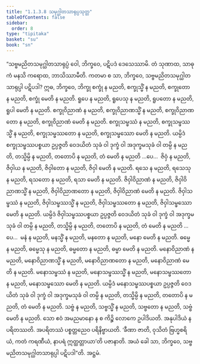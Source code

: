 ```yaml
---
title: "1.1.3.8 သမုဂ္ဃါတသာရုပ္ပသုတ္တ"
tableOfContents: false
sidebar:
  order: 8
type: "tipitaka"
basket: "su"
book: "sn"
---
```



<DynamicBreadcrumb />

<Division number="30" book="sn" e="ch" v="18" p="283">

<Paragraph number="80" book="sn">
“သဗ္ဗမညိတသမုဂ္ဃါတသာရုပ္ပံ ဝေါ, ဘိက္ခဝေ, ပဋိပဒံ ဒေသေဿာမိ. တံ သုဏာထ, သာဓုကံ မနသိ ကရောထ, ဘာသိဿာမီတိ. ကတမာ စ သာ, ဘိက္ခဝေ, သဗ္ဗမညိတသမုဂ္ဃါတသာရုပ္ပါ ပဋိပဒါ? ဣဓ, ဘိက္ခဝေ, ဘိက္ခု စက္ခုံ န မညတိ, စက္ခုသ္မိံ န မညတိ, စက္ခုတော န မညတိ, စက္ခုံ မေတိ န မညတိ. ရူပေ န မညတိ, ရူပေသု န မညတိ, ရူပတော န မညတိ, ရူပါ မေတိ န မညတိ. စက္ခုဝိညာဏံ န မညတိ, စက္ခုဝိညာဏသ္မိံ န မညတိ, စက္ခုဝိညာဏတော န မညတိ, စက္ခုဝိညာဏံ မေတိ န မညတိ. စက္ခုသမ္ဖဿံ န မညတိ, စက္ခုသမ္ဖဿသ္မိံ န မညတိ, စက္ခုသမ္ဖဿတော န မညတိ, စက္ခုသမ္ဖဿော မေတိ န မညတိ. ယမ္ပိဒံ စက္ခုသမ္ဖဿပစ္စယာ ဥပ္ပဇ္ဇတိ ဝေဒယိတံ သုခံ ဝါ ဒုက္ခံ ဝါ အဒုက္ခမသုခံ ဝါ တမ္ပိ န မညတိ, တသ္မိမ္ပိ န မညတိ, တတောပိ န မညတိ, တံ မေတိ န မညတိ …ပေ…  ဇိဝှံ န မညတိ, ဇိဝှါယ န မညတိ, ဇိဝှါတော န မညတိ, ဇိဝှါ မေတိ န မညတိ. ရသေ န မညတိ, ရသေသု န မညတိ, ရသတော န မညတိ, ရသာ မေတိ န မညတိ. ဇိဝှါဝိညာဏံ န မညတိ, ဇိဝှါဝိညာဏသ္မိံ န မညတိ, ဇိဝှါဝိညာဏတော န မညတိ, ဇိဝှါဝိညာဏံ မေတိ န မညတိ. ဇိဝှါသမ္ဖဿံ န မညတိ, ဇိဝှါသမ္ဖဿသ္မိံ န မညတိ, ဇိဝှါသမ္ဖဿတော န မညတိ, ဇိဝှါသမ္ဖဿော မေတိ န မညတိ. ယမ္ပိဒံ ဇိဝှါသမ္ဖဿပစ္စယာ ဥပ္ပဇ္ဇတိ ဝေဒယိတံ သုခံ ဝါ ဒုက္ခံ ဝါ အဒုက္ခမသုခံ ဝါ တမ္ပိ န မညတိ, တသ္မိမ္ပိ န မညတိ, တတောပိ န မညတိ, တံ မေတိ န မညတိ …ပေ…  မနံ န မညတိ, မနသ္မိံ န မညတိ, မနတော န မညတိ, မနော မေတိ န မညတိ. ဓမ္မေ န မညတိ, ဓမ္မေသု န မညတိ, ဓမ္မတော န မညတိ, ဓမ္မာ မေတိ န မညတိ. မနောဝိညာဏံ န မညတိ, မနောဝိညာဏသ္မိံ န မညတိ, မနောဝိညာဏတော န မညတိ, မနောဝိညာဏံ မေတိ န မညတိ. မနောသမ္ဖဿံ န မညတိ, မနောသမ္ဖဿသ္မိံ န မညတိ, မနောသမ္ဖဿတော န မညတိ, မနောသမ္ဖဿော မေတိ န မညတိ. ယမ္ပိဒံ မနောသမ္ဖဿပစ္စယာ ဥပ္ပဇ္ဇတိ ဝေဒယိတံ သုခံ ဝါ ဒုက္ခံ ဝါ အဒုက္ခမသုခံ ဝါ တမ္ပိ န မညတိ, တသ္မိမ္ပိ န မညတိ, တတောပိ န မညတိ, တံ မေတိ န မညတိ. သဗ္ဗံ န မညတိ, သဗ္ဗသ္မိံ န မညတိ, သဗ္ဗတော န မညတိ, သဗ္ဗံ မေတိ န မညတိ. သော ဧဝံ အမညမာနော န စ ကိဉ္စိ လောကေ ဥပါဒိယတိ. အနုပါဒိယံ န ပရိတဿတိ. အပရိတဿံ ပစ္စတ္တညေဝ ပရိနိဗ္ဗာယတိ. ‘ခီဏာ ဇာတိ, ဝုသိတံ ဗြဟ္မစရိယံ, ကတံ ကရဏီယံ, နာပရံ ဣတ္ထတ္တာယာ’တိ ပဇာနာတိ. အယံ ခေါ သာ, ဘိက္ခဝေ, သဗ္ဗမညိတသမုဂ္ဃါတသာရုပ္ပါ ပဋိပဒါ”တိ.

</Paragraph>
</Division>

<Paragraph number="81" type="center" book="sn">
အဋ္ဌမံ.
</Paragraph>